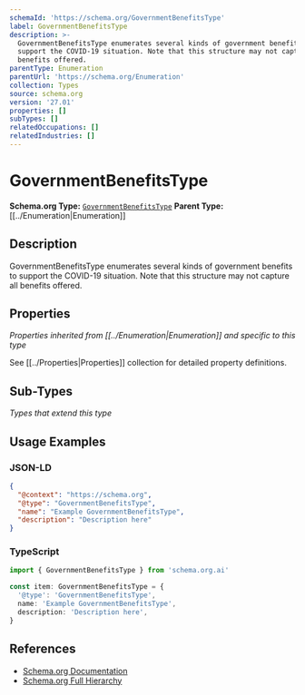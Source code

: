 ```yaml
---
schemaId: 'https://schema.org/GovernmentBenefitsType'
label: GovernmentBenefitsType
description: >-
  GovernmentBenefitsType enumerates several kinds of government benefits to
  support the COVID-19 situation. Note that this structure may not capture all
  benefits offered.
parentType: Enumeration
parentUrl: 'https://schema.org/Enumeration'
collection: Types
source: schema.org
version: '27.01'
properties: []
subTypes: []
relatedOccupations: []
relatedIndustries: []
---
```

# GovernmentBenefitsType

**Schema.org Type:** [`GovernmentBenefitsType`](https://schema.org/GovernmentBenefitsType)
**Parent Type:** [[../Enumeration|Enumeration]]

## Description

GovernmentBenefitsType enumerates several kinds of government benefits to support the COVID-19 situation. Note that this structure may not capture all benefits offered.

## Properties

*Properties inherited from [[../Enumeration|Enumeration]] and specific to this type*

See [[../Properties|Properties]] collection for detailed property definitions.

## Sub-Types

*Types that extend this type*

## Usage Examples

### JSON-LD

```json
{
  "@context": "https://schema.org",
  "@type": "GovernmentBenefitsType",
  "name": "Example GovernmentBenefitsType",
  "description": "Description here"
}
```

### TypeScript

```typescript
import { GovernmentBenefitsType } from 'schema.org.ai'

const item: GovernmentBenefitsType = {
  '@type': 'GovernmentBenefitsType',
  name: 'Example GovernmentBenefitsType',
  description: 'Description here',
}
```

## References

- [Schema.org Documentation](https://schema.org/GovernmentBenefitsType)
- [Schema.org Full Hierarchy](https://schema.org/docs/full.html)
